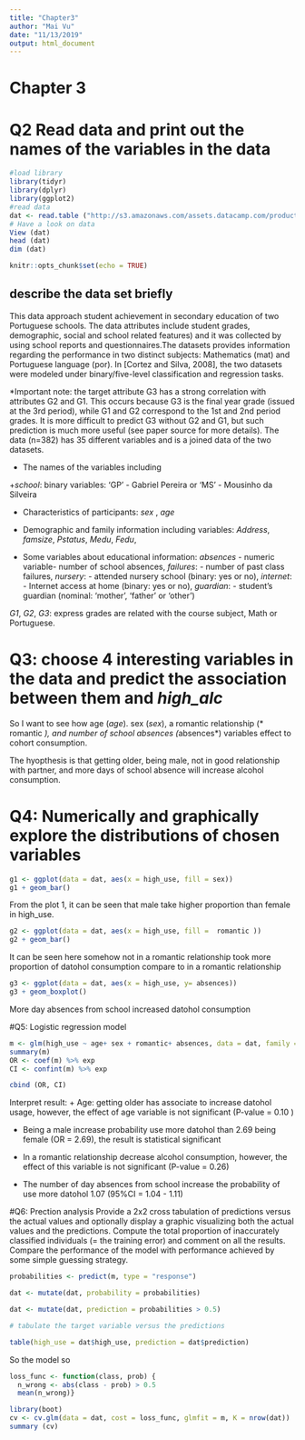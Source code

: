 ```yaml
---
title: "Chapter3"
author: "Mai Vu"
date: "11/13/2019"
output: html_document
---
```



# Chapter 3

# Q2 Read data and print out the names of the variables in the data 
```r
#load library
library(tidyr)
library(dplyr)
library(ggplot2)
#read data
dat <- read.table ("http://s3.amazonaws.com/assets.datacamp.com/production/course_2218/datasets/alc.txt", sep = ",", header = T)
# Have a look on data 
View (dat)
head (dat)
dim (dat)

knitr::opts_chunk$set(echo = TRUE)
```
##  describe the data set briefly

This data approach student achievement in secondary education of two Portuguese schools. The data attributes include student grades, demographic, social and school related features) and it was collected by using school reports and questionnaires.The datasets provides information regarding the performance in two distinct subjects: Mathematics (mat) and Portuguese language (por). In [Cortez and Silva, 2008], the two datasets were modeled under binary/five-level classification and regression tasks. 

*Important note: the target attribute G3 has a strong correlation with attributes G2 and G1. This occurs because G3 is the final year grade (issued at the 3rd period), while G1 and G2 correspond to the 1st and 2nd period grades. It is more difficult to predict G3 without G2 and G1, but such prediction is much more useful (see paper source for more details). The data (n=382) has 35 different variables and is a joined data of the two datasets. 

+ The names of the variables including 

+*school*: binary variables: 'GP' - Gabriel Pereira or 'MS' - Mousinho da Silveira

+ Characteristics of participants: *sex* , *age*

+ Demographic and family information including variables: *Address*, *famsize*, *Pstatus*, *Medu*, *Fedu*, 


+ Some variables about educational information: *absences* - numeric variable- number of school absences, *failures*: - number of past class failures, *nursery*: - attended nursery school (binary: yes or no), *internet*: - Internet access at home (binary: yes or no), *guardian*: - student's guardian (nominal: 'mother', 'father' or 'other')

*G1*, *G2*, *G3*: express grades are related with the course subject, Math or Portuguese.

# Q3: choose 4 interesting variables in the data and predict the association between them and *high_alc* 

So I want to see how age (*age*). sex (*sex*), a romantic relationship (* romantic *), and number of school absences (*absences*) variables effect to cohort consumption. 

The hyopthesis is that getting older, being male, not in good relationship with partner, and more days of school absence will increase alcohol consumption.

# Q4: Numerically and graphically explore the distributions of chosen variables

```r
g1 <- ggplot(data = dat, aes(x = high_use, fill = sex))
g1 + geom_bar() 
```
From the plot 1, it can be seen that male take higher proportion than female in high_use.


```r
g2 <- ggplot(data = dat, aes(x = high_use, fill =  romantic ))
g2 + geom_bar()
```

It can be seen here somehow not in a romantic relationship took more proportion of datohol consumption compare to in a romantic relationship


```r
g3 <- ggplot(data = dat, aes(x = high_use, y= absences))
g3 + geom_boxplot()
```

More day absences from school increased datohol consumption

#Q5: Logistic regression model

```r
m <- glm(high_use ~ age+ sex + romantic+ absences, data = dat, family = "binomial")
summary(m)
OR <- coef(m) %>% exp
CI <- confint(m) %>% exp

cbind (OR, CI)
```

Interpret result:
+ Age: getting older has associate to increase datohol usage, however, the effect of age variable is not significant (P-value =  0.10 )

+ Being a male increase probability use more datohol than 2.69 being female (OR = 2.69), the result is statistical significant 

+ In a romantic relationship decrease alcohol consumption, however, the effect of this variable is not significant (P-value = 0.26)

+ The number of day absences from school increase the probability of use more datohol 1.07 (95%CI = 1.04 - 1.11)

#Q6: Prection analysis
Provide a 2x2 cross tabulation of predictions versus the actual values and optionally display a graphic visualizing both the actual values and the predictions. Compute the total proportion of inaccurately classified individuals (= the training error) and comment on all the results. Compare the performance of the model with performance achieved by some simple guessing strategy.

```r

probabilities <- predict(m, type = "response")

dat <- mutate(dat, probability = probabilities)

dat <- mutate(dat, prediction = probabilities > 0.5)

# tabulate the target variable versus the predictions

table(high_use = dat$high_use, prediction = dat$prediction)

```

So the model so 

```r
loss_func <- function(class, prob) {
  n_wrong <- abs(class - prob) > 0.5
  mean(n_wrong)}

library(boot)
cv <- cv.glm(data = dat, cost = loss_func, glmfit = m, K = nrow(dat))
summary (cv)

```



 

